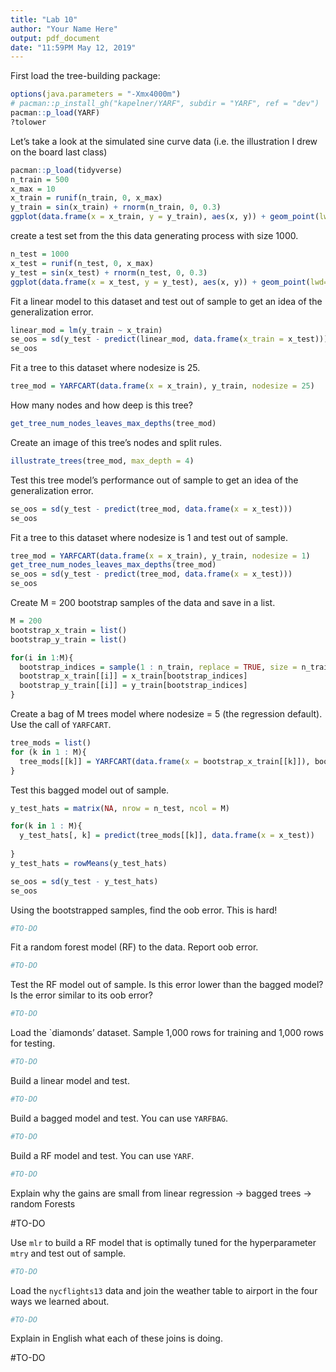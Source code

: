 ```yaml
---
title: "Lab 10"
author: "Your Name Here"
output: pdf_document
date: "11:59PM May 12, 2019"
---
```


First load the tree-building package:

```r
options(java.parameters = "-Xmx4000m")
# pacman::p_install_gh("kapelner/YARF", subdir = "YARF", ref = "dev")
pacman::p_load(YARF)
?tolower
```


Let's take a look at the simulated sine curve data (i.e. the illustration I drew on the board last class)

```r
pacman::p_load(tidyverse)
n_train = 500
x_max = 10
x_train = runif(n_train, 0, x_max)
y_train = sin(x_train) + rnorm(n_train, 0, 0.3)
ggplot(data.frame(x = x_train, y = y_train), aes(x, y)) + geom_point(lwd=0.6) 
```

create a test set from the this data generating process with size 1000.

```r
n_test = 1000
x_test = runif(n_test, 0, x_max)
y_test = sin(x_test) + rnorm(n_test, 0, 0.3)
ggplot(data.frame(x = x_test, y = y_test), aes(x, y)) + geom_point(lwd=0.6) 
```


Fit a linear model to this dataset and test out of sample to get an idea of the generalization error.

```r
linear_mod = lm(y_train ~ x_train)
se_oos = sd(y_test - predict(linear_mod, data.frame(x_train = x_test)))
se_oos
```

Fit a tree to this dataset where nodesize is 25.

```r
tree_mod = YARFCART(data.frame(x = x_train), y_train, nodesize = 25)
```

How many nodes and how deep is this tree?

```r
get_tree_num_nodes_leaves_max_depths(tree_mod)
```

Create an image of this tree's nodes and split rules.

```r
illustrate_trees(tree_mod, max_depth = 4)
```

Test this tree model's performance out of sample to get an idea of the generalization error.

```r
se_oos = sd(y_test - predict(tree_mod, data.frame(x = x_test)))
se_oos
```

Fit a tree to this dataset where nodesize is 1 and test out of sample.

```r
tree_mod = YARFCART(data.frame(x = x_train), y_train, nodesize = 1)
get_tree_num_nodes_leaves_max_depths(tree_mod)
se_oos = sd(y_test - predict(tree_mod, data.frame(x = x_test)))
se_oos
```

Create M = 200 bootstrap samples of the data and save in a list.

```r
M = 200
bootstrap_x_train = list()
bootstrap_y_train = list()

for(i in 1:M){
  bootstrap_indices = sample(1 : n_train, replace = TRUE, size = n_train)
  bootstrap_x_train[[i]] = x_train[bootstrap_indices]
  bootstrap_y_train[[i]] = y_train[bootstrap_indices]
}
```

Create a bag of M trees model where nodesize = 5 (the regression default). Use the call of `YARFCART`.

```r
tree_mods = list()
for (k in 1 : M){
  tree_mods[[k]] = YARFCART(data.frame(x = bootstrap_x_train[[k]]), bootstrap_y_train[[k]], nodesize = 5, calculate_oob_error = FALSE)
}
```

Test this bagged model out of sample.

```r
y_test_hats = matrix(NA, nrow = n_test, ncol = M)

for(k in 1 : M){
  y_test_hats[, k] = predict(tree_mods[[k]], data.frame(x = x_test))
  
}
y_test_hats = rowMeans(y_test_hats)

se_oos = sd(y_test - y_test_hats)
se_oos
```

Using the bootstrapped samples, find the oob error. This is hard!

```r
#TO-DO
```

Fit a random forest model (RF) to the data. Report oob error.

```r
#TO-DO
```

Test the RF model out of sample. Is this error lower than the bagged model? Is the error similar to its oob error?

```r
#TO-DO
```

Load the `diamonds' dataset. Sample 1,000 rows for training and 1,000 rows for testing.

```r
#TO-DO
```

Build a linear model and test.

```r
#TO-DO
```

Build a bagged model and test. You can use `YARFBAG`.

```r
#TO-DO
```

Build a RF model and test. You can use `YARF`.


```r
#TO-DO
```

Explain why the gains are small from linear regression -> bagged trees -> random Forests

#TO-DO

Use `mlr` to build a RF model that is optimally tuned for the hyperparameter `mtry` and test out of sample.

```r
#TO-DO
```

Load the `nycflights13` data and join the weather table to airport in the four ways we learned about. 


```r
#TO-DO
```

Explain in English what each of these joins is doing.

#TO-DO
